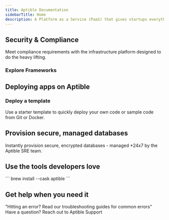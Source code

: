 ```yaml
---
title: Aptible Documentation
sidebarTitle: Home
description: A Platform as a Service (PaaS) that gives startups everything developers need to launch and scale apps and databases that are secure, reliable, and compliant — no manual configuration required.
---
```


## Security & Compliance

Meet compliance requirements with the infrastructure platform designed to do the heavy lifting.

### Explore Frameworks

<Compliance-snippet />

## Deploying apps on Aptible

### Deploy a template

Use a starter template to quickly deploy your own code or sample code from Git or Docker.

<Quickstart-snippet />

## Provision secure, managed databases

Instantly provision secure, encrypted databases - managed \*24x7 by the Aptible SRE team.

<Databases-snippet />

## Use the tools developers love

<CardGroup cols={2}>
  <Card title="Install the Aptible CLI" href="https://aptible-docs.mintlify.app/CLI">
    ```
     brew install --cask aptible
    ```
  </Card>

  <Card title="Explore all tools & integrations" href="https://www.aptible.com/docs/core-concepts/integrations/overview" img="/images/Integrations-icon.png" />
</CardGroup>

## Get help when you need it

<CardGroup cols={2}>
  <Card title="Troubleshooting Guides" icon="books" iconType="solid" href="https://www.aptible.com/docs/common-erorrs">
    "Hitting an error? Read our troubleshooting guides for common errors"
  </Card>

  <Card title="Contact Support" icon="comment" iconType="solid" href="https://app.aptible.com/support">
    Have a question? Reach out to Aptible Support
  </Card>
</CardGroup>
